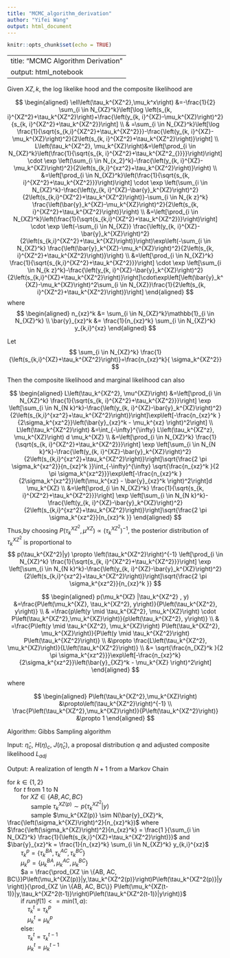 ```yaml
---
title: "MCMC_algorithm_derivation"
author: "Yifei Wang"
output: html_document
---
```


```r
knitr::opts_chunk$set(echo = TRUE)
```

---
title: "MCMC Algorithm Derivation"
output: html_notebook
---

Given $XZ, k$, the log likelike hood and the composite likelihood are

$$
\begin{aligned}
\ell\left(\tau_k^{XZ^2},\mu_k^x\right) &=-\frac{1}{2} \sum_{i \in N_{XZ}^k}\left[\log \left(s_{k, i}^{XZ^2}+\tau_k^{XZ^2}\right)+\frac{\left(y_{k, i}^{XZ}-\mu_k^{XZ}\right)^2}{s_{k, i}^{XZ^2}+\tau_k^{XZ^2}}\right] \\
& =\sum_{i \in N_{XZ}^k}\left[\log \frac{1}{\sqrt{s_{k,i}^{XZ^2}+\tau_k^{XZ^2}}}-\frac{\left(y_{k, i}^{XZ}-\mu_k^{XZ}\right)^2}{2\left(s_{k, i}^{XZ^2}+\tau_k^{XZ^2}\right)}\right] \\
L\left(\tau_k^{XZ^2}, \mu_k^{XZ}\right)&=\left[\prod_{i \in N_{XZ}^k}\left(\frac{1}{\sqrt{s_{k, i}^{XZ^2}+\tau_k^{XZ^2_{}}}}\right)\right] \cdot \exp \left(\sum_{i \in N_{x_2}^k}-\frac{\left(y_{k, i}^{XZ}-\mu_k^{XZ}\right)^2}{2\left(s_{k,i}^{xz^2}+\tau_k^{XZ^2}\right)}\right) \\
&=\left[\prod_{i \in N_{XZ}^k}\left(\frac{1}{\sqrt{s_{k, i}^{XZ^2}+\tau_k^{XZ^2}}}\right)\right] \cdot \exp \left(\sum_{i \in N_{XZ}^k}-\frac{\left(y_{k, i}^{XZ}-\bar{y}_k^{XZ}\right)^2}{2\left(s_{k,i}^{XZ^2}+\tau_k^{XZ^2}\right)}-\sum_{i \in N_{k z}^k} \frac{\left(\bar{y}_k^{XZ}-\mu_k^{XZ}\right)^2}{2\left(s_{k, i}^{XZ^2}+\tau_k^{XZ^2}\right)}\right) \\
&=\left[\prod_{i \in N_{XZ}^k}\left(\frac{1}{\sqrt{s_{k,i}^{XZ^2}+\tau_k^{XZ^2}}}\right)\right] \cdot \exp \left(-\sum_{i \in N_{XZ}} \frac{\left(y_{k, i}^{XZ}-\bar{y}_k^{XZ}\right)^2}{2\left(s_{k,i}^{XZ^2}+\tau_k^{XZ}\right)}\right)\exp\left(-\sum_{i \in N_{XZ}^k} \frac{\left(\bar{y}_k^{XZ}-\mu_k^{XZ}\right)^2}{2\left(s_{k, i}^{XZ^2}+\tau_k^{XZ^2}\right)}\right) \\
&=\left[\prod_{i \in N_{XZ}^k} \frac{1}{\sqrt{s_{k,i}^{XZ^2}+\tau_k^{XZ^2}}}\right] \cdot \exp \left[\sum_{i \in N_{k z}^k}-\frac{\left(y_{k, i}^{XZ}-\bar{y}_k^{XZ}\right)^2}{2\left(s_{k,i}^{XZ}+\tau_k^{XZ^2}\right)}\right]\cdot\exp\left[\left(\bar{y}_k^{XZ}-\mu_k^{XZ}\right)^2\sum_{i \in N_{XZ}}\frac{1}{2\left(s_{k, i}^{XZ^2}+\tau_k^{XZ^2}\right)}\right]
\end{aligned}
$$
where 
$$
\begin{aligned}
n_{xz}^k &=  \sum_{i \in N_{XZ}^k}\mathbb{1}_{i \in N_{XZ}^k} \\
\bar{y}_{xz}^k &= \frac{1}{n_{xz}^k} \sum_{i \in N_{XZ}^k} y_{k,i}^{xz} 
\end{aligned}
$$

Let 
$$
\sum_{i \in N_{XZ}^k} \frac{1}{\left(s_{k,i}^{XZ}+\tau_k^{XZ^2}\right)}=\frac{n_{xz}^k}{ \sigma_k^{XZ^2}}
$$

Then the composite likelihood and marginal likelihood can also

$$
\begin{aligned}
L\left(\tau_k^{XZ^2}, \mu^{XZ}\right) &=\left[\prod_{i \in N_{XZ}^k} \frac{1}{\sqrt{s_{k, i}^{XZ^2}+\tau_k^{XZ^2}}}\right] \exp \left[\sum_{i \in N_{N k}^k}-\frac{\left(y_{k, i}^{XZ}-\bar{y}_k^{XZ}\right)^2}{2\left(s_{k,i}^{xz^2}+\tau_k^{XZ^2}\right)}\right]\exp\left[-\frac{n_{xz}^k }{2\sigma_k^{xz^2}}\left(\bar{y}_{xz}^k - \mu_k^{xz} \right)^2\right] \\
L\left(\tau_k^{XZ^2}\right) &=\int_{-\infty}^{\infty} L\left(\tau_k^{XZ^z}, \mu_k^{XZ}\right) d \mu_k^{XZ} \\
&=\left[\prod_{i \in N_{XZ}^k} \frac{1}{\sqrt{s_{k, i}^{XZ^2}+\tau_k^{XZ^2}}}\right] \exp \left[\sum_{i \in N_{N k}^k}-\frac{\left(y_{k, i}^{XZ}-\bar{y}_k^{XZ}\right)^2}{2\left(s_{k,i}^{xz^2}+\tau_k^{XZ^2}\right)}\right]\sqrt{\frac{2 \pi \sigma_k^{xz^2}}{n_{xz}^k }}\int_{-\infty}^{\infty} \sqrt{\frac{n_{xz}^k }{2 \pi \sigma_k^{xz^2}}}\exp\left[-\frac{n_{xz}^k }{2\sigma_k^{xz^2}}\left(\mu_k^{xz} - \bar{y}_{xz}^k \right)^2\right]d \mu_k^{XZ} \\
&=\left[\prod_{i \in N_{XZ}^k} \frac{1}{\sqrt{s_{k, i}^{XZ^2}+\tau_k^{XZ^2}}}\right] \exp \left[\sum_{i \in N_{N k}^k}-\frac{\left(y_{k, i}^{XZ}-\bar{y}_k^{XZ}\right)^2}{2\left(s_{k,i}^{xz^2}+\tau_k^{XZ^2}\right)}\right]\sqrt{\frac{2 \pi \sigma_k^{xz^2}}{n_{xz}^k }}
\end{aligned}
$$
Thus,by choosing $P\left(\tau_k^{XZ^2}, \mu^{XZ}\right) \propto \left(\tau_k^{XZ^2}\right)^{-1}$,  the posterior distribution of $\tau_k^{XZ^2}$ is proportional to
$$
p(\tau_k^{XZ^2}|y) \propto \left(\tau_k^{XZ^2}\right)^{-1} \left[\prod_{i \in N_{XZ}^k} \frac{1}{\sqrt{s_{k, i}^{XZ^2}+\tau_k^{XZ^2}}}\right] \exp \left[\sum_{i \in N_{N k}^k}-\frac{\left(y_{k, i}^{XZ}-\bar{y}_k^{XZ}\right)^2}{2\left(s_{k,i}^{xz^2}+\tau_k^{XZ^2}\right)}\right]\sqrt{\frac{2 \pi \sigma_k^{xz^2}}{n_{xz}^k }}
$$

$$
\begin{aligned}
p(\mu_k^{XZ} |\tau_k^{XZ^2} , y) &=\frac{P\left(\mu_k^{XZ}, \tau_k^{XZ^2}, y\right)}{P\left(\tau_k^{XZ^2}, y\right)} \\
& =\frac{p\left(y \mid \tau_k^{XZ^2}, \mu_k^{XZ}\right) \cdot P\left(\tau_k^{XZ^2},\mu_k^{XZ}\right)}{p\left(\tau_k^{XZ^2}, y\right)} \\
& =\frac{P\left(y \mid \tau_k^{XZ^2}, \mu_k^{XZ}\right) P\left(\tau_k^{XZ^2}, \mu_k^{XZ}\right)}{P\left(y \mid \tau_k^{XZ^2}\right) P\left(\tau_k^{XZ^2}\right)} \\
&\propto \frac{L\left(\tau_k^{XZ^2}, \mu_k^{XZ}\right)}{L\left(\tau_k^{XZ^2}\right)} \\
&= \sqrt{\frac{n_{XZ}^k }{2 \pi \sigma_k^{xz^2}}}\exp\left[-\frac{n_{xz}^k}{2\sigma_k^{xz^2}}\left(\bar{y}_{XZ}^k - \mu_k^{XZ} \right)^2\right] 
\end{aligned}
$$

where 

$$
\begin{aligned}
P\left(\tau_k^{XZ^2},\mu_k^{XZ}\right) &\propto\left(\tau_k^{XZ^2}\right)^{-1} \\
\frac{P\left(\tau_k^{XZ^2},\mu_k^{XZ}\right)}{P\left(\tau_k^{XZ^2}\right)} &\propto 1
\end{aligned}
$$


Algorithm: Gibbs Sampling algorithm

Input: $\hat{\eta}_c$, $H\left(\eta\right)_c$, $J\left(\hat{\eta}_c\right)$, a proposal distribution $q$ and adjusted composite likelihood $L_{adj}$

Output: A realization of length $N+1$ from a Markov Chain

| for $k \in \{1,2\}$
|     for $t$ from 1 to N
|         for $XZ \in \{AB, AC, BC\}$
|               sample $\tau_k^{XZ(p)} \sim  p(\tau_k^{XZ^2}|y)$
|               sample $\mu_k^{XZ(p)} \sim N(\bar{y}_{XZ}^k, \frac{\left(\sigma_k^{XZ}\right)^2}{n_{xz}^k})$ where $\frac{\left(\sigma_k^{XZ}\right)^2}{n_{xz}^k} = \frac{1 }{\sum_{i \in N_{XZ}^k} \frac{1}{\left(s_{k,i}^{XZ}+\tau_k^{XZ^2}\right)}}$ and $\bar{y}_{xz}^k = \frac{1}{n_{xz}^k} \sum_{i \in N_{XZ}^k} y_{k,i}^{xz}$
|         $\tau_k^p = \left\{\tau_k^{BA}, \tau_k^{AC}, \tau_k^{BC}\right\}$
|         $\mu_k^p = \left\{\mu_k^{BA}, \mu_k^{AC}, \mu_k^{BC}\right\}$
|         $a = \frac{\prod_{XZ \in \{AB, AC, BC\}}P\left(\mu_k^{XZ(p)}|y,\tau_k^{XZ^2(p)}\right)P\left(\tau_k^{XZ^2(p)}|y\right)}{\prod_{XZ \in \{AB, AC, BC\}} P\left(\mu_k^{XZ(t-1)}|y,\tau_k^{XZ^2(t-1)}\right)P\left(\tau_k^{XZ^2(t-1)}|y\right)}$
|         if $runif(1) <= min\left(1,a\right):$
|             $\tau_k^t = \tau_k^p$
|             $\mu_k^t = \mu_k^p$
|         else:
|             $\tau_k^t = \tau_k^{t-1}$
|             $\mu_k^t = \mu_k^{t-1}$

















